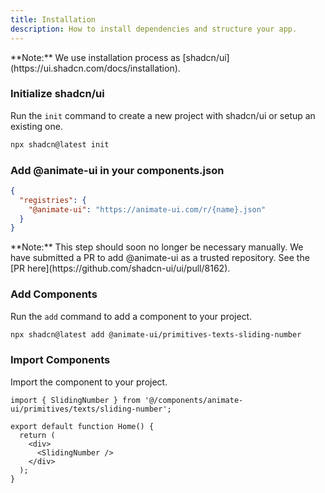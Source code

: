 ```yaml
---
title: Installation
description: How to install dependencies and structure your app.
---
```



<Callout>
  **Note:** We use installation process as
  [shadcn/ui](https://ui.shadcn.com/docs/installation).
</Callout>

<Steps>
<Step>

### Initialize shadcn/ui

Run the `init` command to create a new project with shadcn/ui or setup an existing one.

```bash
npx shadcn@latest init
```

</Step>
<Step>

### Add @animate-ui in your components.json

```json title="components.json"
{
  "registries": {
    "@animate-ui": "https://animate-ui.com/r/{name}.json"
  }
}
```

<Callout type="info">
  **Note:** This step should soon no longer be necessary manually. We have
  submitted a PR to add @animate-ui as a trusted repository. See the [PR
  here](https://github.com/shadcn-ui/ui/pull/8162).
</Callout>

</Step>
<Step>

### Add Components

Run the `add` command to add a component to your project.

```bash
npx shadcn@latest add @animate-ui/primitives-texts-sliding-number
```

</Step>
<Step>

### Import Components

Import the component to your project.

```tsx
import { SlidingNumber } from '@/components/animate-ui/primitives/texts/sliding-number';

export default function Home() {
  return (
    <div>
      <SlidingNumber />
    </div>
  );
}
```

</Step>
</Steps>
